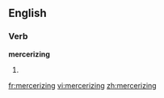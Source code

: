 ==English==

===Verb===
'''mercerizing'''

# {{third-person singular of|[[mercerize]]}}

[[fr:mercerizing]]
[[vi:mercerizing]]
[[zh:mercerizing]]